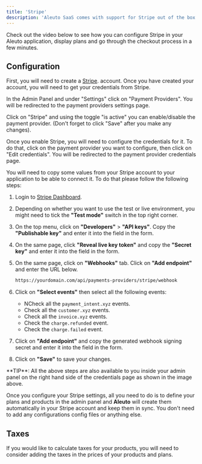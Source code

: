 ```yaml
---
title: 'Stripe'
description: 'Aleuto SaaS comes with support for Stripe out of the box. This allows you to start accepting payments from your customers right away.'
---
```


Check out the video below to see how you can configure Stripe in your Aleuto application, display plans and go through the checkout process in a few minutes.

## Configuration

First, you will need to create a [Stripe](https://stripe.com/). account. Once you have created your account, you will need to get your credentials from Stripe.

In the Admin Panel and under "Settings" click on "Payment Providers". You will be redirected to the payment providers settings page.

Click on "Stripe" and using the toggle "is active" you can enable/disable the payment provider. (Don't forget to click "Save" after you make any changes).

Once you enable Stripe, you will need to configure the credentials for it. To do that, click on the payment provider you want to configure, then click on "Edit credentials". You will be redirected to the payment provider credentials page.

You will need to copy some values from your Stripe account to your application to be able to connect it. To do that please follow the following steps:

1. Login to [Stripe Dashboard](https://dashboard.stripe.com/).

2. Depending on whether you want to use the test or live environment, you might need to tick the **"Test mode"** switch in the top right corner.

3. On the top menu, click on **"Developers"** > **"API keys"**. Copy the **"Publishable key"** and enter it into the field in the form.

4. On the same page, click **"Reveal live key token"** and copy the **"Secret key"** and enter it into the field in the form.

5. On the same page, click on **"Webhooks"** tab. Click on **"Add endpoint"** and enter the URL below.
    ```bash
    https://yourdomain.com/api/payments-providers/stripe/webhook
    ```

6. Click on **"Select events"** then select all the following events:
    - NCheck all the `payment_intent.xyz` events.
    - Check all the `customer.xyz` events.
    - Check all the `invoice.xyz` events.
    - Check the `charge.refunded` event.
    - Check the `charge.failed` event.

7. Click on **"Add endpoint"** and copy the generated webhook signing secret and enter it into the field in the form.

8. Click on **"Save"** to save your changes.

<Info>
    **TIP**: All the above steps are also available to you inside your admin panel on the right hand side of the credentials page as shown in the image above.
</Info>

Once you configure your Stripe settings, all you need to do is to define your plans and products in the admin panel and **Aleuto** will create them automatically in your Stripe account and keep them in sync. You don't need to add any configurations config files or anything else.

## Taxes

If you would like to calculate taxes for your products, you will need to consider adding the taxes in the prices of your products and plans.
